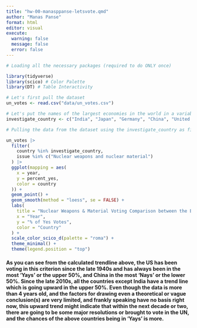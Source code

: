 ```yaml
---
title: "hw-00-manasppanse-letsvote.qmd"
author: "Manas Panse"
format: html
editor: visual
execute:
  warning: false
  message: false
  error: false
---
```


```r
# Loading all the necessary packages (required to do ONLY once)

library(tidyverse)
library(scico) # Color Palette
library(DT) # Table Interactivity
```

```r
# Let's first pull the dataset
un_votes <- read.csv("data/un_votes.csv")
```

```r
# Let's put the names of the largest economies in the world in a variable
investigate_country <- c("India", "Japan", "Germany", "China", "United States")
```

```r
# Pulling the data from the dataset using the investigate_country as filter

un_votes |>
  filter(
    country %in% investigate_country,
    issue %in% c("Nuclear weapons and nuclear material")
  ) |>
  ggplot(mapping = aes(
    x = year,
    y = percent_yes,
    color = country
  )) +
  geom_point() +
  geom_smooth(method = "loess", se = FALSE) +
  labs(
    title = "Nuclear Weapons & Material Voting Comparison between the BIG 5",
    x = "Year",
    y = "% of Yes Votes",
    color = "Country"
  ) +
  scale_color_scico_d(palette = "roma") +
  theme_minimal() +
  theme(legend.position = "top")
```
#### As you can see from the calculated trendline above, the US has been voting in this criterion since the late 1940s and has always been in the most 'Yays' or the upper 50%, and China in the most 'Nays' or the lower 50%. Since the late 2010s, all the countries except India have a trend line which is going upward in the upper 50%. Even though the data is more than 4 years old, and the factors for drawing even a theoretical or vague conclusion(s) are very limited, and frankly speaking have no basis right now, this upward trend might indicate that within the next decade or two, there are going to be some major resolutions or brought to vote in the UN, and the chances of the above countries being in 'Yays' is more.
